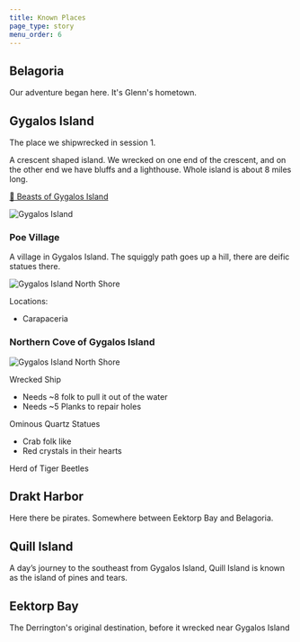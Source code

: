 ```yaml
---
title: Known Places
page_type: story
menu_order: 6
---
```


## Belagoria

Our adventure began here. It's Glenn's hometown.

## Gygalos Island

The place we shipwrecked in session 1.

A crescent shaped island. We wrecked on one end of the crescent, and on the other end we have bluffs and a lighthouse. Whole island is about 8 miles long.

[🦀 Beasts of Gygalos Island](/story/monsters/mnstrs_of_gygalos)

![Gygalos Island](../../images/story/gygalos01.png)

### Poe Village

A village in Gygalos Island. The squiggly path goes up a hill, there are deific statues there.

![Gygalos Island North Shore](../../images/story/poe01.png)

Locations:

- Carapaceria

### Northern Cove of Gygalos Island

![Gygalos Island North Shore](../../images/story/gygalos02.png)

Wrecked Ship

- Needs ~8 folk to pull it out of the water
- Needs ~5 Planks to repair holes

Ominous Quartz Statues

- Crab folk like
- Red crystals in their hearts

Herd of Tiger Beetles

## Drakt Harbor

Here there be pirates. Somewhere between Eektorp Bay and Belagoria.

## Quill Island

A day’s journey to the southeast from Gygalos Island, Quill Island is known as the island of pines and tears.

## Eektorp Bay

The Derrington's original destination, before it wrecked near Gygalos
Island

